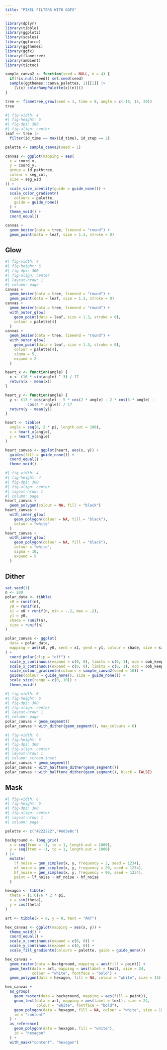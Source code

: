 ```yaml
---
title: "PIXEL FILTERS WITH GGFX"
---
```



```r
library(dplyr)
library(tibble)
library(ggplot2)
library(scales)
library(ggforce)
library(ggthemes)
library(ggfx)
library(flametree)
library(ambient)
library(tictoc)
```

```r
sample_canva2 <- function(seed = NULL, n = 4) {
  if(!is.null(seed)) set.seed(seed)
  sample(ggthemes::canva_palettes, 1)[[1]] |>
    (\(x) colorRampPalette(x)(n))()  
}
```

```r
tree <- flametree_grow(seed = 1, time = 8, angle = c(-15, 15, 30))
tree
```

```r
#| fig-width: 4
#| fig-height: 6
#| fig-dpi: 300
#| fig-align: center
leaf <- tree |> 
  filter(id_time == max(id_time), id_step == 2)

palette <- sample_canva2(seed = 1)

canvas <- ggplot(mapping = aes(
  x = coord_x, 
  y = coord_y, 
  group = id_pathtree, 
  colour = seg_col, 
  size = seg_wid
)) + 
  scale_size_identity(guide = guide_none()) + 
  scale_color_gradientn(
    colours = palette,
    guide = guide_none()
  ) + 
  theme_void() + 
  coord_equal()

canvas +   
  geom_bezier(data = tree, lineend = "round") + 
  geom_point(data = leaf, size = 1.3, stroke = 0)
```


## Glow

```r
#| fig-width: 4
#| fig-height: 6
#| fig-dpi: 300
#| fig-align: center
#| layout-nrow: 1
#| column: page
canvas +   
  geom_bezier(data = tree, lineend = "round") + 
  geom_point(data = leaf, size = 1.3, stroke = 0)
canvas +   
  geom_bezier(data = tree, lineend = "round") + 
  with_outer_glow(
    geom_point(data = leaf, size = 1.3, stroke = 0), 
    colour = palette[4]
  )
canvas +   
  geom_bezier(data = tree, lineend = "round") + 
  with_outer_glow(
    geom_point(data = leaf, size = 1.3, stroke = 0), 
    colour = palette[4], 
    sigma = 5,
    expand = 2
  )
```


```r
heart_x <- function(angle) {
  x <- (16 * sin(angle) ^ 3) / 17
  return(x - mean(x))
}

heart_y <- function(angle) {
  y <- (13 * cos(angle) - 5 * cos(2 * angle) - 2 * cos(3 * angle) -
          cos(4 * angle)) / 17
  return(y - mean(y))
}

heart <- tibble(
  angle = seq(0, 2 * pi, length.out = 100),
  x = heart_x(angle),
  y = heart_y(angle)
)

heart_canvas <- ggplot(heart, aes(x, y)) +
  guides(fill = guide_none()) +
  coord_equal() + 
  theme_void()
```


```r
#| fig-width: 4
#| fig-height: 4
#| fig-dpi: 300
#| fig-align: center
#| layout-nrow: 1
#| column: page
heart_canvas + 
  geom_polygon(colour = NA, fill = "black")
heart_canvas +   
  with_inner_glow(
    geom_polygon(colour = NA, fill = "black"),
    colour = "white"
  )
heart_canvas +   
  with_inner_glow(
    geom_polygon(colour = NA, fill = "black"),
    colour = "white",
    sigma = 10,
    expand = 5
  )
```


## Dither

```r
set.seed(1)
n <- 200
polar_data <- tibble(
  x0 = runif(n),
  y0 = runif(n),
  x1 = x0 + runif(n, min = -.2, max = .2),
  y1 = y0,
  shade = runif(n), 
  size = runif(n)
)

polar_canvas <- ggplot(
  data = polar_data, 
  mapping = aes(x0, y0, xend = x1, yend = y1, colour = shade, size = size)
) + 
  coord_polar(clip = "off") +
  scale_y_continuous(expand = c(0, 0), limits = c(0, 1), oob = oob_keep) +
  scale_x_continuous(expand = c(0, 0), limits = c(0, 1), oob = oob_keep) + 
  scale_colour_gradientn(colours = sample_canva2(seed = 10)) + 
  guides(colour = guide_none(), size = guide_none()) + 
  scale_size(range = c(0, 10)) + 
  theme_void()
```


```r
#| fig-width: 6
#| fig-height: 6
#| fig-dpi: 300
#| fig-align: center
#| layout-nrow: 1
#| column: page
polar_canvas + geom_segment()
polar_canvas + with_dither(geom_segment(), max_colours = 6)
```


```r
#| fig-width: 6
#| fig-height: 6
#| fig-dpi: 300
#| fig-align: center
#| layout-nrow: 1
#| column: screen-inset
polar_canvas + geom_segment()
polar_canvas + with_halftone_dither(geom_segment())
polar_canvas + with_halftone_dither(geom_segment(), black = FALSE)
```

## Mask


```r
#| fig-width: 6
#| fig-height: 6
#| fig-dpi: 300
#| fig-align: center
#| layout-nrow: 1
#| column: page

palette <- c("#222222","#e83e8c")

background <- long_grid(
  x = seq(from = -1, to = 1, length.out = 1000),
  y = seq(from = -1, to = 1, length.out = 1000)
) |> 
  mutate(
    lf_noise = gen_simplex(x, y, frequency = 2, seed = 1234),
    mf_noise = gen_simplex(x, y, frequency = 20, seed = 1234),
    hf_noise = gen_simplex(x, y, frequency = 99, seed = 1234),
    paint = lf_noise + mf_noise + hf_noise
  )

hexagon <- tibble(
  theta = (1:6)/6 * 2 * pi,
  x = sin(theta),
  y = cos(theta)
)

art <- tibble(x = 0, y = 0, text = "ART")

hex_canvas <- ggplot(mapping = aes(x, y)) + 
  theme_void() +
  coord_equal() +
  scale_x_continuous(expand = c(0, 0)) +
  scale_y_continuous(expand = c(0, 0)) +
  scale_fill_gradientn(colours = palette, guide = guide_none())

hex_canvas + 
  geom_raster(data = background, mapping = aes(fill = paint)) +  
  geom_text(data = art, mapping = aes(label = text), size = 24, 
            colour = "white", fontface = "bold") + 
  geom_polygon(data = hexagon, fill = NA, colour = "white", size = 15)

hex_canvas + 
  as_group(
    geom_raster(data = background, mapping = aes(fill = paint)),
    geom_text(data = art, mapping = aes(label = text), size = 24, 
              colour = "white", fontface = "bold"),
    geom_polygon(data = hexagon, fill = NA, colour = "white", size = 15),
    id = "content"
  ) + 
  as_reference(
    geom_polygon(data = hexagon, fill = "white"), 
    id = "hexagon" 
  ) + 
  with_mask("content", "hexagon")
```


